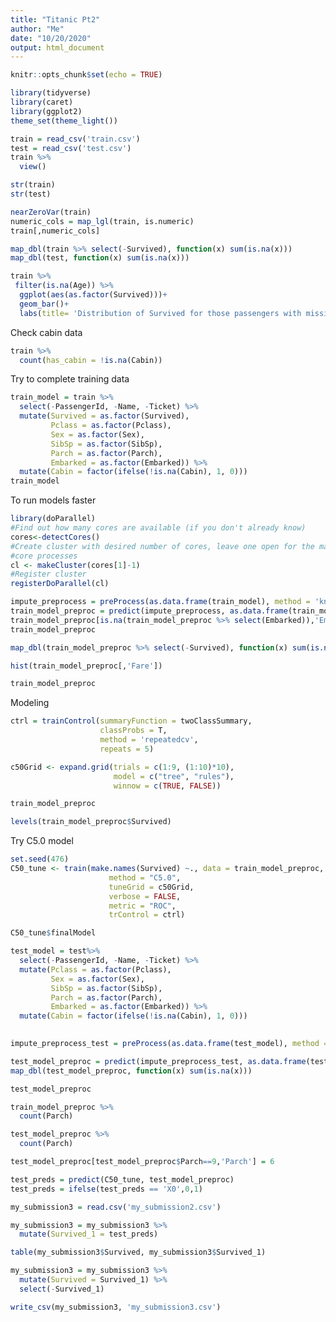 ```yaml
---
title: "Titanic Pt2"
author: "Me"
date: "10/20/2020"
output: html_document
---
```


```r
knitr::opts_chunk$set(echo = TRUE)
```

```r
library(tidyverse)
library(caret)
library(ggplot2)
theme_set(theme_light())
```

```r
train = read_csv('train.csv')
test = read_csv('test.csv')
train %>%
  view()
```

```r
str(train)
str(test)
```

```r
nearZeroVar(train)
numeric_cols = map_lgl(train, is.numeric)
train[,numeric_cols]
```

```r
map_dbl(train %>% select(-Survived), function(x) sum(is.na(x)))
map_dbl(test, function(x) sum(is.na(x)))
```

```r
train %>%
 filter(is.na(Age)) %>%
  ggplot(aes(as.factor(Survived)))+
  geom_bar()+
  labs(title= 'Distribution of Survived for those passengers with missing Age')
```

Check cabin data
```r
train %>%
  count(has_cabin = !is.na(Cabin))
```


Try to complete training data
```r
train_model = train %>%
  select(-PassengerId, -Name, -Ticket) %>%
  mutate(Survived = as.factor(Survived),
         Pclass = as.factor(Pclass),
         Sex = as.factor(Sex),
         SibSp = as.factor(SibSp),
         Parch = as.factor(Parch),
         Embarked = as.factor(Embarked)) %>%
  mutate(Cabin = factor(ifelse(!is.na(Cabin), 1, 0)))
train_model
```

To run models faster
```r
library(doParallel)
#Find out how many cores are available (if you don't already know)
cores<-detectCores()
#Create cluster with desired number of cores, leave one open for the machine         
#core processes
cl <- makeCluster(cores[1]-1)
#Register cluster
registerDoParallel(cl)
```

```r
impute_preprocess = preProcess(as.data.frame(train_model), method = 'knnImpute')
train_model_preproc = predict(impute_preprocess, as.data.frame(train_model))
train_model_preproc[is.na(train_model_preproc %>% select(Embarked)),'Embarked'] = 'S'
train_model_preproc
```


```r
map_dbl(train_model_preproc %>% select(-Survived), function(x) sum(is.na(x)))
```

```r
hist(train_model_preproc[,'Fare'])
```

```r
train_model_preproc
```

Modeling

```r
ctrl = trainControl(summaryFunction = twoClassSummary, 
                    classProbs = T, 
                    method = 'repeatedcv',
                    repeats = 5)

c50Grid <- expand.grid(trials = c(1:9, (1:10)*10),
                       model = c("tree", "rules"),
                       winnow = c(TRUE, FALSE))
```

```r
train_model_preproc
```

```r
levels(train_model_preproc$Survived)
```

Try C5.0 model
```r
set.seed(476)
C50_tune <- train(make.names(Survived) ~., data = train_model_preproc,
                      method = "C5.0",
                      tuneGrid = c50Grid,
                      verbose = FALSE,
                      metric = "ROC",
                      trControl = ctrl)
```


```r
C50_tune$finalModel
```

```r
test_model = test%>%
  select(-PassengerId, -Name, -Ticket) %>%
  mutate(Pclass = as.factor(Pclass),
         Sex = as.factor(Sex),
         SibSp = as.factor(SibSp),
         Parch = as.factor(Parch),
         Embarked = as.factor(Embarked)) %>%
  mutate(Cabin = factor(ifelse(!is.na(Cabin), 1, 0)))
  
```

```r
impute_preprocess_test = preProcess(as.data.frame(test_model), method = 'knnImpute')

test_model_preproc = predict(impute_preprocess_test, as.data.frame(test_model))
map_dbl(test_model_preproc, function(x) sum(is.na(x)))
```

```r
test_model_preproc
```

```r
train_model_preproc %>%
  count(Parch)
```

```r
test_model_preproc %>%
  count(Parch)
```

```r
test_model_preproc[test_model_preproc$Parch==9,'Parch'] = 6
```


```r
test_preds = predict(C50_tune, test_model_preproc)
test_preds = ifelse(test_preds == 'X0',0,1)
```

```r
my_submission3 = read.csv('my_submission2.csv')

my_submission3 = my_submission3 %>%
  mutate(Survived_1 = test_preds)
```
```r
table(my_submission3$Survived, my_submission3$Survived_1)
```

```r
my_submission3 = my_submission3 %>%
  mutate(Survived = Survived_1) %>%
  select(-Survived_1)

write_csv(my_submission3, 'my_submission3.csv')
```








